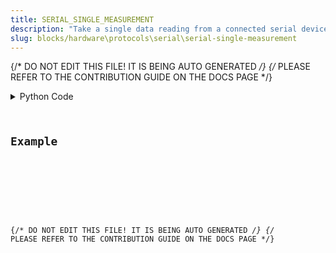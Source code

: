 ```yaml
---
title: SERIAL_SINGLE_MEASUREMENT
description: "Take a single data reading from a connected serial device (such as an Arduino connected by USB)."
slug: blocks/hardware\protocols\serial\serial-single-measurement
---
```


{/* DO NOT EDIT THIS FILE! IT IS BEING AUTO GENERATED */}
{/* PLEASE REFER TO THE CONTRIBUTION GUIDE ON THE DOCS PAGE */}


<PythonDocsDisplay docstring={docstring} />
<details>
<summary>Python Code</summary>



<Code code={pythonCode} lang="py" wrap theme="dracula" />

[Find this Flojoy Block on GitHub](https://github.com/flojoy-ai/blocks/blob/main/blocks/HARDWARE\PROTOCOLS\SERIAL\SERIAL_SINGLE_MEASUREMENT/SERIAL_SINGLE_MEASUREMENT.py)

</details>

## Example


<GetHelpWidget />


<AppDisplay app={app} blockName="SERIAL_SINGLE_MEASUREMENT" client:visible />


<Example />

{/* DO NOT EDIT THIS FILE! IT IS BEING AUTO GENERATED */}
{/* PLEASE REFER TO THE CONTRIBUTION GUIDE ON THE DOCS PAGE */}
